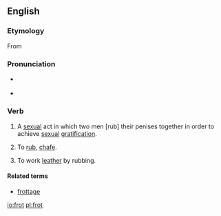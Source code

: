 ==English==

===Etymology===
From {{etyl|fro}} {{term|froter||rub, polish}}

===Pronunciation===
* {{a|RP}} {{IPA|/frɒt/}}
* {{rhymes|ɒt}}

===Verb===
{{en-verb|frot|t|ing}}

# {{slang}} A [[sexual]] act in which two men [rub] their penises together in order to achieve [[sexual]] [[gratification]].
# {{archaic}} To [[rub]], [[chafe]].
# {{context|tanning}} To work [[leather]] by rubbing.

====Related terms====
* [[frottage]]

[[io:frot]]
[[pl:frot]]